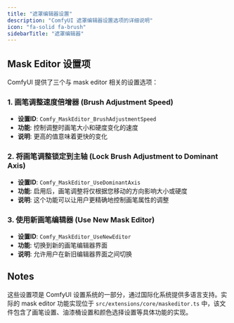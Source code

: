 ```yaml
---
title: "遮罩编辑器设置"
description: "ComfyUI 遮罩编辑器设置选项的详细说明"
icon: "fa-solid fa-brush"
sidebarTitle: "遮罩编辑器"
---
```


## Mask Editor 设置项

ComfyUI 提供了三个与 mask editor 相关的设置选项：

### 1. 画笔调整速度倍增器 (Brush Adjustment Speed)
- **设置ID**: `Comfy_MaskEditor_BrushAdjustmentSpeed`
- **功能**: 控制调整时画笔大小和硬度变化的速度 
- **说明**: 更高的值意味着更快的变化

### 2. 将画笔调整锁定到主轴 (Lock Brush Adjustment to Dominant Axis)
- **设置ID**: `Comfy_MaskEditor_UseDominantAxis`
- **功能**: 启用后，画笔调整将仅根据您移动的方向影响大小或硬度 
- **说明**: 这个功能可以让用户更精确地控制画笔属性的调整

### 3. 使用新画笔编辑器 (Use New Mask Editor)
- **设置ID**: `Comfy_MaskEditor_UseNewEditor`
- **功能**: 切换到新的画笔编辑器界面 
- **说明**: 允许用户在新旧编辑器界面之间切换

## Notes

这些设置项是 ComfyUI 设置系统的一部分，通过国际化系统提供多语言支持。实际的 mask editor 功能实现位于 `src/extensions/core/maskeditor.ts` 中，该文件包含了画笔设置、油漆桶设置和颜色选择设置等具体功能的实现。
